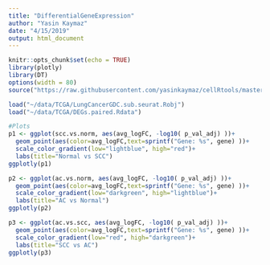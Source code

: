 ```yaml
---
title: "DifferentialGeneExpression"
author: "Yasin Kaymaz"
date: "4/15/2019"
output: html_document
---
```


```r
knitr::opts_chunk$set(echo = TRUE)
library(plotly)
library(DT)
options(width = 80)
source("https://raw.githubusercontent.com/yasinkaymaz/cellRtools/master/main/functions.R")
```

```r
load("~/data/TCGA/LungCancerGDC.sub.seurat.Robj")
load("~/data/TCGA/DEGs.paired.Rdata")
```

```r
#Plots
p1 <- ggplot(scc.vs.norm, aes(avg_logFC, -log10( p_val_adj) ))+
  geom_point(aes(color=avg_logFC,text=sprintf("Gene: %s", gene) ))+
  scale_color_gradient(low="lightblue", high="red")+
  labs(title="Normal vs SCC")
ggplotly(p1)

p2 <- ggplot(ac.vs.norm, aes(avg_logFC, -log10( p_val_adj) ))+
  geom_point(aes(color=avg_logFC,text=sprintf("Gene: %s", gene) ))+
  scale_color_gradient(low="darkgreen", high="lightblue")+
  labs(title="AC vs Normal")
ggplotly(p2)

p3 <- ggplot(ac.vs.scc, aes(avg_logFC, -log10( p_val_adj) ))+
  geom_point(aes(color=avg_logFC,text=sprintf("Gene: %s", gene) ))+
  scale_color_gradient(low="red", high="darkgreen")+
  labs(title="SCC vs AC")
ggplotly(p3)
```


